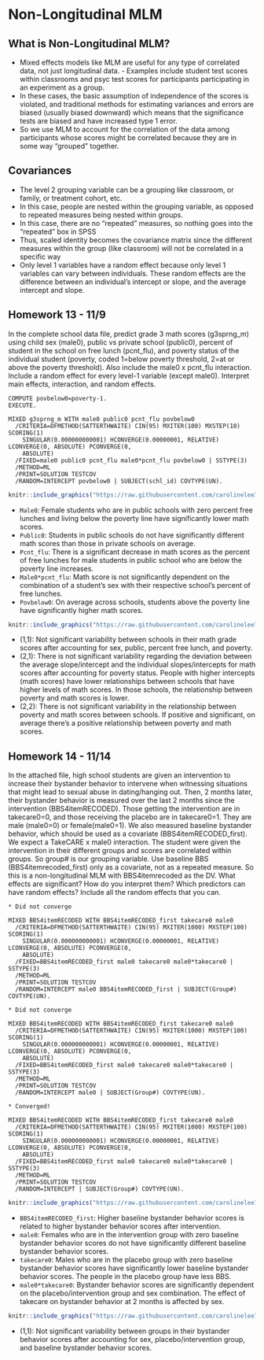 # Non-Longitudinal MLM

## What is Non-Longitudinal MLM?

- Mixed effects models like MLM are useful for any type of correlated data, not just longitudinal data. - Examples include student test scores within classrooms and psyc test scores for participants participating in an experiment as a group. 
- In these cases, the basic assumption of independence of the scores is violated, and traditional methods for estimating variances and errors are biased (usually biased downward) which means that the significance tests are biased and have increased type 1 error.
- So we use MLM to account for the correlation of the data among participants whose scores might be correlated because they are in some way "grouped" together.

## Covariances 

- The level 2 grouping variable can be a grouping like classroom, or family, or treatment cohort, etc.
- In this case, people are nested within the grouping variable, as opposed to repeated measures being nested within groups.
- In this case, there are no "repeated" measures, so nothing goes into the "repeated" box in SPSS
- Thus, scaled identity becomes the covariance matrix since the different measures within the group (like classroom) will not be correlated in a specific way
- Only level 1 variables have a random effect because only level 1 variables can vary between individuals. These random effects are the difference between an individual’s intercept or slope, and the average intercept and slope.

## Homework 13 - 11/9 

In the complete school data file, predict grade 3 math scores (g3sprng_m) using child sex (male0), public vs private school (public0), percent of student in the school on free lunch (pcnt_flu), and poverty status of the individual student (poverty, coded 1=below poverty threshold, 2=at or above the poverty threshold). Also include the male0 x pcnt_flu interaction. Include a random effect for every level-1 variable (except male0). Interpret main effects, interaction, and random effects. 

```
COMPUTE povbelow0=poverty-1.
EXECUTE.

MIXED g3sprng_m WITH male0 public0 pcnt_flu povbelow0
  /CRITERIA=DFMETHOD(SATTERTHWAITE) CIN(95) MXITER(100) MXSTEP(10) SCORING(1) 
    SINGULAR(0.000000000001) HCONVERGE(0.00000001, RELATIVE) LCONVERGE(0, ABSOLUTE) PCONVERGE(0, 
    ABSOLUTE)
  /FIXED=male0 public0 pcnt_flu male0*pcnt_flu povbelow0 | SSTYPE(3)
  /METHOD=ML
  /PRINT=SOLUTION TESTCOV
  /RANDOM=INTERCEPT povbelow0 | SUBJECT(schl_id) COVTYPE(UN).
```

```r
knitr::include_graphics("https://raw.githubusercontent.com/carolinelee78/mlmbookdown/main/_figures/IMG93.png") 
```


- `Male0`: Female students who are in public schools with zero percent free lunches and living below the poverty line have significantly lower math scores. 
- `Public0`: Students in public schools do not have significantly different math scores than those in private schools on average.
- `Pcnt_flu`: There is a significant decrease in math scores as the percent of free lunches for male students in public school who are below the poverty line increases.  
- `Male0*pcnt_flu`: Math score is not significantly dependent on the combination of a student’s sex with their respective school’s percent of free lunches. 
- `Povbelow0`: On average across schools, students above the poverty line have significantly higher math scores. 


```r
knitr::include_graphics("https://raw.githubusercontent.com/carolinelee78/mlmbookdown/main/_figures/IMG94.png") 
```

- (1,1): Not significant variability between schools in their math grade scores after accounting for sex, public, percent free lunch, and poverty. 
- (2,1): There is not significant variability regarding the deviation between the average slope/intercept and the individual slopes/intercepts for math scores after accounting for poverty status.  People with higher intercepts (math scores) have lower relationships between schools that have higher levels of math scores. In those schools, the relationship between poverty and math scores is lower.
- (2,2): There is not significant variability in the relationship between poverty and math scores between schools. If positive and significant, on average there’s a positive relationship between poverty and math scores. 

## Homework 14 - 11/14 

In the attached file, high school students are given an intervention to increase their bystander behavior to intervene when witnessing situations that might lead to sexual abuse in dating/hanging out. Then, 2 months later, their bystander behavior is measured over the last 2 months since the intervention (BBS4itemRECODED). Those getting the intervention are in takecare0=0, and those receiving the placebo are in takecare0=1. They are male (male0=0) or female(male0=1). We also measured baseline bystander behavior, which should be used as a covariate (BBS4itemRECODED_first). We expect a TakeCARE x male0 interaction. The student were given the intervention in their different groups and scores are correlated within groups. So group# is our grouping variable. Use baseline BBS (BBS4itemrecoded_first) only as a covariate, not as a repeated measure. So this is a non-longitudinal MLM with BBS4itemrecoded as the DV. What effects are significant? How do you interpret them? Which predictors can have random effects? Include all the random effects that you can. 

```
* Did not converge 

MIXED BBS4itemRECODED WITH BBS4itemRECODED_first takecare0 male0
  /CRITERIA=DFMETHOD(SATTERTHWAITE) CIN(95) MXITER(1000) MXSTEP(100) SCORING(1) 
    SINGULAR(0.000000000001) HCONVERGE(0.00000001, RELATIVE) LCONVERGE(0, ABSOLUTE) PCONVERGE(0, 
    ABSOLUTE)
  /FIXED=BBS4itemRECODED_first male0 takecare0 male0*takecare0 | SSTYPE(3)
  /METHOD=ML
  /PRINT=SOLUTION TESTCOV
  /RANDOM=INTERCEPT male0 BBS4itemRECODED_first | SUBJECT(Group#) COVTYPE(UN).
  
* Did not converge 

MIXED BBS4itemRECODED WITH BBS4itemRECODED_first takecare0 male0
  /CRITERIA=DFMETHOD(SATTERTHWAITE) CIN(95) MXITER(1000) MXSTEP(100) SCORING(1) 
    SINGULAR(0.000000000001) HCONVERGE(0.00000001, RELATIVE) LCONVERGE(0, ABSOLUTE) PCONVERGE(0, 
    ABSOLUTE)
  /FIXED=BBS4itemRECODED_first male0 takecare0 male0*takecare0 | SSTYPE(3)
  /METHOD=ML
  /PRINT=SOLUTION TESTCOV
  /RANDOM=INTERCEPT male0 | SUBJECT(Group#) COVTYPE(UN).
  
* Converged! 

MIXED BBS4itemRECODED WITH BBS4itemRECODED_first takecare0 male0 
  /CRITERIA=DFMETHOD(SATTERTHWAITE) CIN(95) MXITER(1000) MXSTEP(100) SCORING(1) 
    SINGULAR(0.000000000001) HCONVERGE(0.00000001, RELATIVE) LCONVERGE(0, ABSOLUTE) PCONVERGE(0, 
    ABSOLUTE) 
  /FIXED=BBS4itemRECODED_first male0 takecare0 male0*takecare0 | SSTYPE(3) 
  /METHOD=ML 
  /PRINT=SOLUTION TESTCOV 
  /RANDOM=INTERCEPT | SUBJECT(Group#) COVTYPE(UN).
```

```r
knitr::include_graphics("https://raw.githubusercontent.com/carolinelee78/mlmbookdown/main/_figures/IMG95.png") 
```

- `BBS4itemRECODED_first`: Higher baseline bystander behavior scores is related to higher bystander behavior scores after intervention.
- `male0`: Females who are in the intervention group with zero baseline bystander behavior scores do not have significantly different baseline bystander behavior scores. 
- `takecare0`: Males who are in the placebo group with zero baseline bystander behavior scores have significantly lower baseline bystander behavior scores. The people in the placebo group have less BBS.
- `male0*takecare0`: Bystander behavior scores are significantly dependent on the placebo/intervention group and sex combination. The effect of takecare on bystander behavior at 2 months is affected by sex.

```r
knitr::include_graphics("https://raw.githubusercontent.com/carolinelee78/mlmbookdown/main/_figures/IMG96.png") 
```

- (1,1): Not significant variability between groups in their bystander behavior scores after accounting for sex, placebo/intervention group, and baseline bystander behavior scores.

